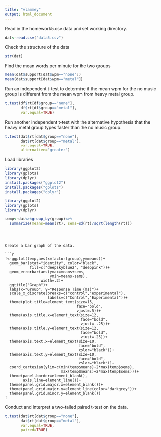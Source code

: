 ```yaml
---
title: "vlammey"
output: html_document
---
```




Read in the homework5.csv data and set working directory.


```r
dat<-read.csv("data5.csv")
```


Check the structure of the data

```r
str(dat)

```

Find the mean words per minute for the two groups
```r
mean(dat$support[dat$wpm=="none"])
mean(dat$support[dat$wpm=="metal"])

```

Run an independent t-test to determine if the mean wpm for the
no music group is different from the mean wpm from heavy metal
group.

```r
t.test(df$rt[df$group=="none"],
       df$rt[df$group=="metal"],
       var.equal=TRUE)
```

Run another independent t-test with the alternative hypothesis that
the heavy metal group types faster than the no music group. 

```r
t.test(dat$rt[dat$group=="none"],
       dat$rt[dat$group=="metal"],
       var.equal=TRUE,
       alternative="greater")

```

Load libraries


```r
library(ggplot2)
library(gplots)
library(dplyr)
install.packages("ggplot2")
install.packages("gplots")
install.packages("dplyr")

```


```r
library(ggplot2)
library(gplots)
library(dplyr)

temp<-dat%>%group_by(group)%>%
  summarize(means=mean(rt), sems=sd(rt)/sqrt(length(rt)))


```

```



Create a bar graph of the data.

```r
f<-ggplot(temp,aes(x=factor(group),y=means))+
  geom_bar(stat="identity", color="black",
           fill=c("deepskyblue2", "deeppink"))+
  geom_errorbar(aes(ymax=means+sems,
                    ymin=means-sems),
                width=.2)+
  ggtitle("Graph")+
  labs(x="Group", y="Response Time (ms)")+
  scale_x_discrete(breaks=c("control","experimental"),
                   labels=c("Control","Experimental"))+
  theme(plot.title=element_text(size=15,
                                face="bold",
                                vjust=.5))+
  theme(axis.title.x=element_text(size=12,
                                  face="bold",
                                  vjust=-.25))+
  theme(axis.title.y=element_text(size=12,
                                  face="bold",
                                  vjust=.25))+
  theme(axis.text.x=element_text(size=10,
                                 face="bold",
                                 color="black"))+
  theme(axis.text.y=element_text(size=10,
                                 face="bold",
                                 color="black"))+
  coord_cartesian(ylim=c(min(temp$means)-2*max(temp$sems),
                         max(temp$means)+2*max(temp$sems)))+
  theme(panel.border=element_blank(),
        axis.line=element_line())+
  theme(panel.grid.major.x=element_blank())+
  theme(panel.grid.major.y=element_line(color="darkgrey"))+
  theme(panel.grid.minor.y=element_blank())
f
```

Conduct and interpret a two-tailed paired t-test on the data.

```r
t.test(dat$rt[dat$group=="none"],
       dat$rt[dat$group=="metal"],
       var.equal=TRUE,
       paired=TRUE)
```

